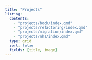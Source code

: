 ```yaml
---
title: "Projects"
listing: 
  contents: 
    - "projects/book/index.qmd"
    - "projects/refactoring/index.qmd"
    - "projects/migration/index.qmd"
    - "projects/nhs/index.qmd"
  type: grid
  sort: false
  fields: [title, image]
---
```

